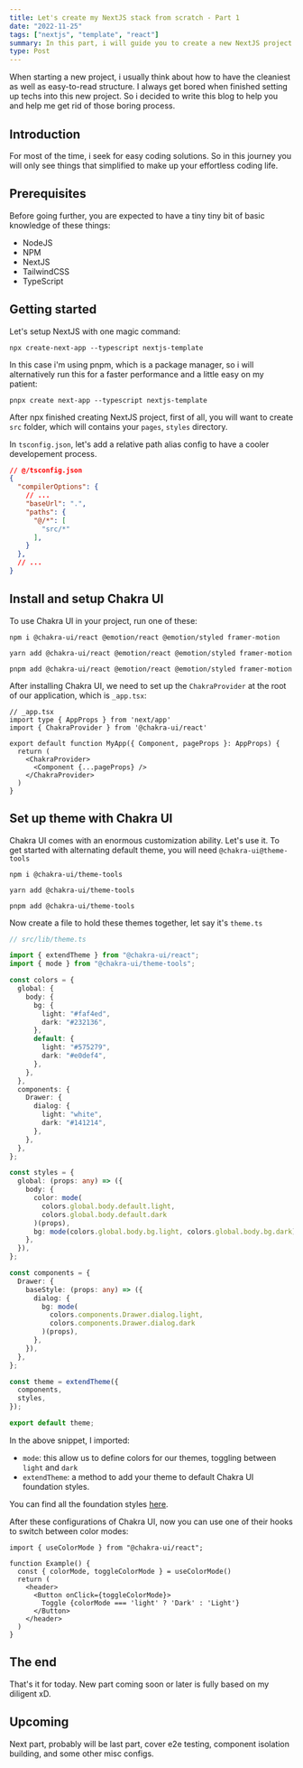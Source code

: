 ```yaml
---
title: Let's create my NextJS stack from scratch - Part 1
date: "2022-11-25"
tags: ["nextjs", "template", "react"]
summary: In this part, i will guide you to create a new NextJS project with a little setup.
type: Post
---
```


When starting a new project, i usually think about how to have the cleaniest as well as easy-to-read structure. I always get bored when finished setting up techs into this new project. So i decided to write this blog to help you and help me get rid of those boring process.

## Introduction

For most of the time, i seek for easy coding solutions. So in this journey you will only see things that simplified to make up your effortless coding life.

## Prerequisites

Before going further, you are expected to have a tiny tiny bit of basic knowledge of these things: 

- NodeJS
- NPM
- NextJS
- TailwindCSS
- TypeScript

## Getting started

Let's setup NextJS with one magic command:

```
npx create-next-app --typescript nextjs-template
```

In this case i'm using pnpm, which is a package manager, so i will alternatively run this for a faster performance and a little easy on my patient: 

```
pnpx create next-app --typescript nextjs-template
```



After npx finished creating NextJS project, first of all, you will want to create `src` folder, which will contains your `pages`, `styles` directory. 



In `tsconfig.json`, let's add a relative path alias config to have a cooler developement process. 

```json
// @/tsconfig.json
{
  "compilerOptions": {
    // ...
    "baseUrl": ".",
    "paths": {
      "@/*": [
        "src/*"
      ],
    }
  },
  // ...
}
```

## Install and setup Chakra UI

To use Chakra UI in your project, run one of these:

```
npm i @chakra-ui/react @emotion/react @emotion/styled framer-motion
```

```
yarn add @chakra-ui/react @emotion/react @emotion/styled framer-motion
```

```
pnpm add @chakra-ui/react @emotion/react @emotion/styled framer-motion
```

After installing Chakra UI, we need to set up the `ChakraProvider` at the root of our application, which is `_app.tsx`: 

```tsx
// _app.tsx
import type { AppProps } from 'next/app'
import { ChakraProvider } from '@chakra-ui/react'

export default function MyApp({ Component, pageProps }: AppProps) {
  return (
    <ChakraProvider>
      <Component {...pageProps} />
    </ChakraProvider>
  )
}
```

## Set up theme with Chakra UI

Chakra UI comes with an enormous customization ability. Let's use it. To get started with alternating default theme, you will need `@chakra-ui@theme-tools`

```
npm i @chakra-ui/theme-tools
```

```
yarn add @chakra-ui/theme-tools
```

```
pnpm add @chakra-ui/theme-tools
```

Now create a file to hold these themes together, let say it's `theme.ts`

```ts
// src/lib/theme.ts

import { extendTheme } from "@chakra-ui/react";
import { mode } from "@chakra-ui/theme-tools";

const colors = {
  global: {
    body: {
      bg: {
        light: "#faf4ed",
        dark: "#232136",
      },
      default: {
        light: "#575279",
        dark: "#e0def4",
      },
    },
  },
  components: {
    Drawer: {
      dialog: {
        light: "white",
        dark: "#141214",
      },
    },
  },
};

const styles = {
  global: (props: any) => ({
    body: {
      color: mode(
        colors.global.body.default.light,
        colors.global.body.default.dark
      )(props),
      bg: mode(colors.global.body.bg.light, colors.global.body.bg.dark)(props),
    },
  }),
};

const components = {
  Drawer: {
    baseStyle: (props: any) => ({
      dialog: {
        bg: mode(
          colors.components.Drawer.dialog.light,
          colors.components.Drawer.dialog.dark
        )(props),
      },
    }),
  },
};

const theme = extendTheme({
  components,
  styles,
});

export default theme;
```

In the above snippet, I imported:
- `mode`: this allow us to define colors for our themes, toggling between `light` and `dark`
- `extendTheme`: a method to add your theme to default Chakra UI foundation styles.

You can find all the foundation styles [here](https://github.com/chakra-ui/chakra-ui/tree/main/packages/components/theme/src/foundations).

After these configurations of Chakra UI, now you can use one of their hooks to switch between color modes:

```tsx
import { useColorMode } from "@chakra-ui/react";

function Example() {
  const { colorMode, toggleColorMode } = useColorMode()
  return (
    <header>
      <Button onClick={toggleColorMode}>
        Toggle {colorMode === 'light' ? 'Dark' : 'Light'}
      </Button>
    </header>
  )
}
```

## The end
That's it for today. New part coming soon or later is fully based on my diligent xD.

## Upcoming
Next part, probably will be last part, cover e2e testing, component isolation building, and some other misc configs.